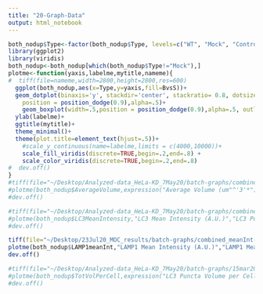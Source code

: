 ```yaml
---
title: "20-Graph-Data"
output: html_notebook
---
```



```r
both_nodup$Type<-factor(both_nodup$Type, levels=c("WT", "Mock", "Control", "tepsin", "AP4E1"))
library(ggplot2)
library(viridis)
both_nodup<-both_nodup[which(both_nodup$Type!="Mock"),]
plotme<-function(yaxis,labelme,mytitle,nameme){
#  tiff(file=nameme,width=2800,height=2800,res=600)
  ggplot(both_nodup,aes(x=Type,y=yaxis,fill=BvsS))+
  geom_dotplot(binaxis='y', stackdir='center', stackratio= 0.8, dotsize = 0.25,
    position = position_dodge(0.9),alpha=.5)+
    geom_boxplot(width=.5,position = position_dodge(0.9),alpha=.5, outlier.shape = NA) +
  ylab(labelme)+
  ggtitle(mytitle)+
  theme_minimal()+
  theme(plot.title=element_text(hjust=.5))+
    #scale_y_continuous(name=labelme,limits = c(4000,10000))+
    scale_fill_viridis(discrete=TRUE,begin=.2,end=.8) +
    scale_color_viridis(discrete=TRUE,begin=.2,end=.8)
#  dev.off()
}
#tiff(file="~/Desktop/Analyzed-data_HeLa-KD_7May20/batch-graphs/combined_aveVol.tiff",width=3000,height=2800,res=600)
#plotme(both_nodup$AverageVolume,expression("Average Volume (um"^'3'*")"),"Average Puncta Volumes")
#dev.off()

#tiff(file="~/Desktop/Analyzed-data_HeLa-KD_7May20/batch-graphs/combined-adjScale_meanInt-LC3.tiff",width=3000,height=2800,res=600)
#plotme(both_nodup$LC3MeanIntensity,"LC3 Mean Intensity (A.U.)","LC3 Puncta Mean Intensity")
#dev.off()

tiff(file="~/Desktop/23Jul20_MOC_results/batch-graphs/combined_meanInt-LAMP1.tiff",width=3000,height=2800,res=600)
plotme(both_nodup$LAMP1meanInt,"LAMP1 Mean Intensity (A.U.)","LAMP1 Mean Intensity")
dev.off()

#tiff(file="~/Desktop/Analyzed-data_HeLa-KD_7May20/batch-graphs/15mar20_TotVolPerCell.tiff",width=2800,height=2800,res=600)
#plotme(both_nodup$TotVolPerCell,expression("LC3 Puncta Volume per Cell (um"^'3'/"cell"*")"),"Total LC3 Puncta Volume per Cell")
#dev.off()

```